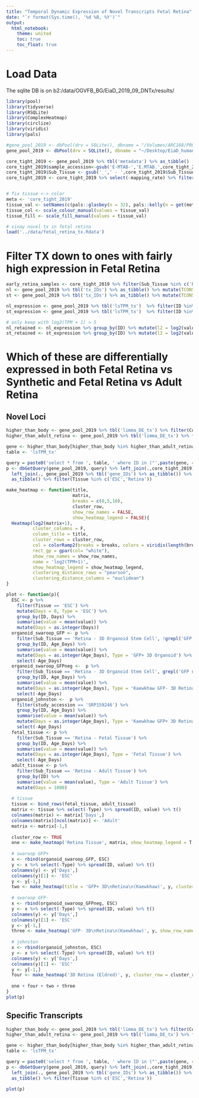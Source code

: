 ```yaml
---
title: "Temporal Dynamic Expression of Novel Transcripts Fetal Retina"
date: "`r format(Sys.time(), '%d %B, %Y')`"
output: 
  html_notebook:
    theme: united
    toc: true
    toc_float: true
---
```


# Load Data

The sqlite DB is on b2:/data/OGVFB_BG/EiaD_2019_09_DNTx/results/
```r
library(pool)
library(tidyverse)
library(RSQLite)
library(ComplexHeatmap)
library(circlize)
library(viridis)
library(pals)

#gene_pool_2019 <- dbPool(drv = SQLite(), dbname = "/Volumes/ARC168/PROJECTS/mcgaughey/eyeIntegration_DNTx/EiaD_human_expression_2019_09.sqlite", idleTimeout = 3600000)
gene_pool_2019 <- dbPool(drv = SQLite(), dbname = "~/Desktop/EiaD_human_expression_2019_09.sqlite", idleTimeout = 3600000)

core_tight_2019 <- gene_pool_2019 %>% tbl('metadata') %>% as_tibble()
core_tight_2019$sample_accession<-gsub('E-MTAB-','E.MTAB.',core_tight_2019$sample_accession)
core_tight_2019$Sub_Tissue <- gsub('_',' - ',core_tight_2019$Sub_Tissue)
core_tight_2019 <- core_tight_2019 %>% select(-mapping_rate) %>% filter(!Tissue %in% c('Choroid Plexus','EyeLid'), !Sub_Tissue == 'Cornea - Stroma', !grepl("MGS", Sub_Tissue))


# fix tissue <-> color
meta <- 'core_tight_2019'
tissue_val <- setNames(c(pals::glasbey(n = 32), pals::kelly(n = get(meta) %>% pull(Tissue) %>% unique() %>% length() - 32)) %>% colorspace::lighten(0.3), get(meta) %>% pull(Tissue) %>% unique() %>% sort())
tissue_col <- scale_colour_manual(values = tissue_val)
tissue_fill <- scale_fill_manual(values = tissue_val)

# vinay novel tx in fetal retina
load('../data/fetal_retina_tx.Rdata')
```

# Filter TX down to ones with fairly high expression in Fetal Retina
```r
early_retina_samples <- core_tight_2019 %>% filter(Sub_Tissue %in% c('Retina - 3D Organoid Stem Cell', 'Retina - Fetal Tissue')) %>% pull(sample_accession)
nl <- gene_pool_2019 %>% tbl('tx_IDs') %>% as_tibble() %>% mutate(TCONS = gsub('.* \\(|\\)', '', ID)) %>% filter(TCONS %in% Fetal_Retina_Novel_loci) %>% pull(ID)
st <- gene_pool_2019 %>% tbl('tx_IDs') %>% as_tibble() %>% mutate(TCONS = gsub('.* \\(|\\)', '', ID)) %>% filter(TCONS %in% Fetal_Retina_specific_transcripts) %>% pull(ID)

nl_expression <- gene_pool_2019 %>% tbl('lsTPM_tx')  %>% filter(ID %in% nl, sample_accession %in% early_retina_samples) %>% as_tibble()
st_expression <- gene_pool_2019 %>% tbl('lsTPM_tx')  %>% filter(ID %in% st, sample_accession %in% early_retina_samples) %>% as_tibble()

# only keep with log2(TPM + 1) > 5
nl_retained <- nl_expression %>% group_by(ID) %>% mutate(l2 = log2(value + 1)) %>% filter(l2 > 5) %>% pull(ID) %>% unique()
st_retained <- st_expression %>% group_by(ID) %>% mutate(l2 = log2(value + 1)) %>% filter(l2 > 5) %>% pull(ID) %>% unique()
```

# Which of these are differentially expressed in both Fetal Retina vs Synthetic and Fetal Retina vs Adult Retina
## Novel Loci
```r
higher_than_body <- gene_pool_2019 %>% tbl('limma_DE_tx') %>% filter(Comparison == 'Retina_Fetal.Tissue-Body', ID %in% nl_retained, adj.P.Val < 0.01, logFC > 2) %>% pull(ID)
higher_than_adult_retina <- gene_pool_2019 %>% tbl('limma_DE_tx') %>% filter(Comparison == 'Retina_Adult.Tissue-Retina_Fetal.Tissue', ID %in% nl_retained, adj.P.Val < 0.01, logFC < 2) %>% pull(ID)

gene <- higher_than_body[higher_than_body %in% higher_than_adult_retina]
table <- 'lsTPM_tx'

query = paste0('select * from ', table, ' where ID in ("',paste(gene, collapse='","'),'")')
p <- dbGetQuery(gene_pool_2019, query) %>% left_join(.,core_tight_2019) %>% 
  left_join(., gene_pool_2019 %>% tbl('gene_IDs') %>% as_tibble()) %>% 
  as_tibble() %>% filter(Tissue %in% c('ESC','Retina'))

make_heatmap <- function(title, 
                         matrix, 
                         breaks = c(0,5,10),
                         cluster_row,
                         show_row_names = FALSE,
                         show_heatmap_legend = FALSE){
  Heatmap(log2(matrix+1), 
          cluster_columns = F,  
          column_title = title,
          cluster_rows = cluster_row,
          col = colorRamp2(breaks = breaks, colors = viridis(length(breaks))),
          rect_gp = gpar(col= "white"),
          show_row_names = show_row_names,
          name = 'log2(TPM+1)',
          show_heatmap_legend = show_heatmap_legend,
          clustering_distance_rows = "pearson", 
          clustering_distance_columns = "euclidean")
}

plot <- function(p){
  ESC <- p %>% 
    filter(Tissue == 'ESC') %>% 
    mutate(Days = 0, Type = 'ESC') %>% 
    group_by(ID, Days) %>% 
    summarise(value = mean(value)) %>% 
    mutate(Days = as.integer(Days))
  organoid_swaroop_GFP <- p %>% 
    filter(Sub_Tissue == 'Retina - 3D Organoid Stem Cell', !grepl('GFP negative', sample_attribute), study_accession != 'SRP159246') %>% 
    group_by(ID, Age_Days) %>% 
    summarise(value = mean(value)) %>% 
    mutate(Days = as.integer(Age_Days), Type = 'GFP+ 3D Organoid') %>% 
    select(-Age_Days)
  organoid_swaroop_GFPneg <-  p %>% 
    filter(Sub_Tissue == 'Retina - 3D Organoid Stem Cell', grepl('GFP negative', sample_attribute), study_accession != 'SRP159246') %>% 
    group_by(ID, Age_Days) %>% 
    summarise(value = mean(value)) %>% 
    mutate(Days = as.integer(Age_Days), Type = 'Kaewkhaw GFP- 3D Retina')%>% 
    select(-Age_Days)
  organoid_johnston <-  p %>% 
    filter(study_accession == 'SRP159246') %>% 
    group_by(ID, Age_Days) %>% 
    summarise(value = mean(value)) %>% 
    mutate(Days = as.integer(Age_Days), Type = 'Kaewkhaw GFP+ 3D Retina') %>% 
    select(-Age_Days)
  fetal_tissue <- p %>% 
    filter(Sub_Tissue == 'Retina - Fetal Tissue') %>% 
    group_by(ID, Age_Days) %>% 
    summarise(value = mean(value)) %>% 
    mutate(Days = as.integer(Age_Days), Type = 'Fetal Tissue') %>% 
    select(-Age_Days)
  adult_tissue <- p %>% 
    filter(Sub_Tissue == 'Retina - Adult Tissue') %>% 
    group_by(ID) %>% 
    summarise(value = mean(value), Type = 'Adult Tissue') %>% 
    mutate(Days = 1000) 
  
  # tissue
  tissue <- bind_rows(fetal_tissue, adult_tissue)
  matrix <- tissue %>% select(-Type) %>% spread(ID, value) %>% t()
  colnames(matrix) <- matrix['Days',]
  colnames(matrix)[ncol(matrix)] <- 'Adult'
  matrix <- matrix[-1,]
  
  cluster_row <- TRUE
  one <- make_heatmap('Retina Tissue', matrix, show_heatmap_legend = T, cluster_row = cluster_row)
  
  # swaroop GFP+
  x <- rbind(organoid_swaroop_GFP, ESC)
  y <- x %>% select(-Type) %>% spread(ID, value) %>% t()
  colnames(y) <- y['Days',]
  colnames(y)[1] <- 'ESC'
  y <- y[-1,]
  two <- make_heatmap(title = 'GFP+ 3D\nRetina\n(Kaewkhaw)', y, cluster_row = cluster_row)
  
  # swaroop GFP-
  x <- rbind(organoid_swaroop_GFPneg, ESC)
  y <- x %>% select(-Type) %>% spread(ID, value) %>% t()
  colnames(y) <- y['Days',]
  colnames(y)[1] <- 'ESC'
  y <- y[-1,]
  three <- make_heatmap('GFP- 3D\nRetina\n(Kaewkhaw)', y, show_row_names = T, cluster_row = cluster_row)
  
  # johnston
  x <- rbind(organoid_johnston, ESC)
  y <- x %>% select(-Type) %>% spread(ID, value) %>% t()
  colnames(y) <- y['Days',]
  colnames(y)[1] <- 'ESC'
  y <- y[-1,]
  four <- make_heatmap('3D Retina (Eldred)', y, cluster_row = cluster_row)
  
  one + four + two + three
}
plot(p)

```

## Specific Transcripts
```r
higher_than_body <- gene_pool_2019 %>% tbl('limma_DE_tx') %>% filter(Comparison == 'Retina_Fetal.Tissue-Body', ID %in% st_retained, adj.P.Val < 0.01, logFC > 2) %>% pull(ID)
higher_than_adult_retina <- gene_pool_2019 %>% tbl('limma_DE_tx') %>% filter(Comparison == 'Retina_Adult.Tissue-Retina_Fetal.Tissue', ID %in% st_retained, adj.P.Val < 0.01, logFC < 2) %>% pull(ID)

gene <- higher_than_body[higher_than_body %in% higher_than_adult_retina]
table <- 'lsTPM_tx'

query = paste0('select * from ', table, ' where ID in ("',paste(gene, collapse='","'),'")')
p <- dbGetQuery(gene_pool_2019, query) %>% left_join(.,core_tight_2019) %>% 
  left_join(., gene_pool_2019 %>% tbl('gene_IDs') %>% as_tibble()) %>% 
  as_tibble() %>% filter(Tissue %in% c('ESC','Retina'))

plot(p)
```